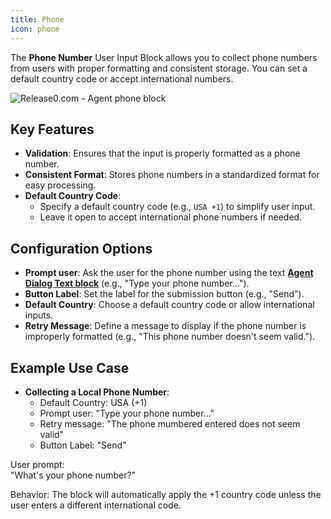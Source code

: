 ```yaml
---
title: Phone
icon: phone
---
```


The **Phone Number** User Input Block allows you to collect phone numbers from users with proper formatting and consistent storage. You can set a default country code or accept international numbers.

<Frame style={{ maxWidth: '600px' }}>
  <img src="/images/blocks/inputs/phone.png" alt="Release0.com - Agent phone block" />
</Frame>

## Key Features

- **Validation**: Ensures that the input is properly formatted as a phone number.  
- **Consistent Format**: Stores phone numbers in a standardized format for easy processing.  
- **Default Country Code**:  
  - Specify a default country code (e.g., `USA +1`) to simplify user input.  
  - Leave it open to accept international phone numbers if needed.

## Configuration Options

- **Prompt user**: Ask the user for the phone number using the text **[Agent Dialog Text block](/editor/blocks/agent-dialog/text)** (e.g., "Type your phone number...").  
- **Button Label**: Set the label for the submission button (e.g., "Send").  
- **Default Country**: Choose a default country code or allow international inputs.  
- **Retry Message**: Define a message to display if the phone number is improperly formatted (e.g., "This phone number doesn't seem valid.").

## Example Use Case

- **Collecting a Local Phone Number**:  
  - Default Country: USA (+1)  
  - Prompt user: "Type your phone number..."  
  - Retry message: "The phone mumbered entered does not seem valid"
  - Button Label: "Send"  

User prompt:  
"What's your phone number?"  

Behavior: The block will automatically apply the +1 country code unless the user enters a different international code.
